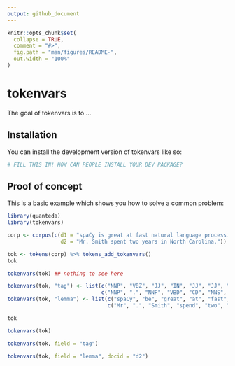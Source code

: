 ```yaml
---
output: github_document
---
```


<!-- README.md is generated from README.Rmd. Please edit that file -->

```r
knitr::opts_chunk$set(
  collapse = TRUE,
  comment = "#>",
  fig.path = "man/figures/README-",
  out.width = "100%"
)
```

# tokenvars

<!-- badges: start -->
<!-- badges: end -->

The goal of tokenvars is to ...

## Installation

You can install the development version of tokenvars like so:

``` r
# FILL THIS IN! HOW CAN PEOPLE INSTALL YOUR DEV PACKAGE?
```

## Proof of concept

This is a basic example which shows you how to solve a common problem:

```r
library(quanteda)
library(tokenvars)

corp <- corpus(c(d1 = "spaCy is great at fast natural language processing.",
                 d2 = "Mr. Smith spent two years in North Carolina."))

tok <- tokens(corp) %>% tokens_add_tokenvars()
tok
```

```r
tokenvars(tok) ## nothing to see here
```

```r
tokenvars(tok, "tag") <- list(c("NNP", "VBZ", "JJ", "IN", "JJ", "JJ", "NN", "NN", "."),
                              c("NNP", ".", "NNP", "VBD", "CD", "NNS", "IN", "NNP", "NNP", "."))
tokenvars(tok, "lemma") <- list(c("spaCy", "be", "great", "at", "fast", "natural", "language", "processing", "."),
                                c("Mr", ".", "Smith", "spend", "two", "year", "in", "North", "Carolina", "."))
```

```r
tok
```

```r
tokenvars(tok)
```

```r
tokenvars(tok, field = "tag")
```

```r
tokenvars(tok, field = "lemma", docid = "d2")
```
